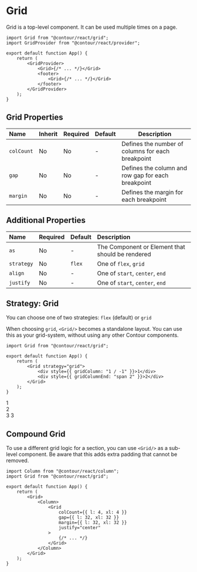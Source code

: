 
<Meta title="Docs/Components/Grid" />

# Grid

Grid is a top-level component. It can be used multiple times on a page.

```tsx
import Grid from "@contour/react/grid";
import GridProvider from "@contour/react/provider";

export default function App() {
	return (
		<GridProvider>
			<Grid>{/* ... */}</Grid>
			<footer>
				<Grid>{/* ... */}</Grid>
			</footer>
		</GridProvider>
	);
}
```

## Grid Properties

| Name       | Inherit | Required | Default | Description                                        |
| :--------- | :------ | :------- | :------ | -------------------------------------------------- |
| `colCount` | No      | No       | -       | Defines the number of columns for each breakpoint  |
| `gap`      | No      | No       | -       | Defines the column and row gap for each breakpoint |
| `margin`   | No      | No       | -       | Defines the margin for each breakpoint             |

## Additional Properties

| Name       | Required | Default | Description                                      |
| :--------- | :------- | :------ | :----------------------------------------------- |
| `as`       | No       | -       | The Component or Element that should be rendered |
| `strategy` | No       | `flex`  | One of `flex`, `grid`                            |
| `align`    | No       | -       | One of `start`, `center`, `end`                  |
| `justify`  | No       | -       | One of `start`, `center`, `end`                  |

## Strategy: Grid

You can choose one of two strategies: `flex` (default) or `grid`

When choosing `grid`, `<Grid/>` becomes a standalone layout. You can use this as your grid-system,
without using any other Contour components.

```tsx
import Grid from "@contour/react/grid";

export default function App() {
	return (
		<Grid strategy="grid">
			<div style={{ gridColumn: "1 / -1" }}>1</div>
			<div style={{ gridColumnEnd: "span 2" }}>2</div>
		</Grid>
	);
}
```

<Grid strategy="grid">
	<div style={{ gridColumn: "2 / -2" }}>
		<DebugBox>1</DebugBox>
	</div>
	<div style={{ gridColumnEnd: "span 2" }}>
		<DebugBox>2</DebugBox>
	</div>
	<Column colSpan={{m: 4}}>
		<DebugBox>3</DebugBox>
	</Column>
	<Column colSpan={{m: 4}}>
		<DebugBox>3</DebugBox>
	</Column>
</Grid>

## Compound Grid

To use a different grid logic for a section, you can use `<Grid/>` as a sub-level component. Be
aware that this adds extra padding that cannot be removed.

```tsx
import Column from "@contour/react/column";
import Grid from "@contour/react/grid";

export default function App() {
	return (
		<Grid>
			<Column>
				<Grid
					colCount={{ l: 4, xl: 4 }}
					gap={{ l: 32, xl: 32 }}
					margin={{ l: 32, xl: 32 }}
					justify="center"
				>
					{/* ... */}
				</Grid>
			</Column>
		</Grid>
	);
}
```

<Grid>
	<Rainbow length={12} />
	<Column colSpan={{ l: 9 }}>
		<Grid
			colCount={{ l: 4, xl: 4 }}
			gap={{ l: 32, xl: 32 }}
			margin={{ l: 32, xl: 32 }}
			justify="center"
		>
			<Rainbow length={3} />
		</Grid>
	</Column>
	<Rainbow length={15} />
</Grid>
